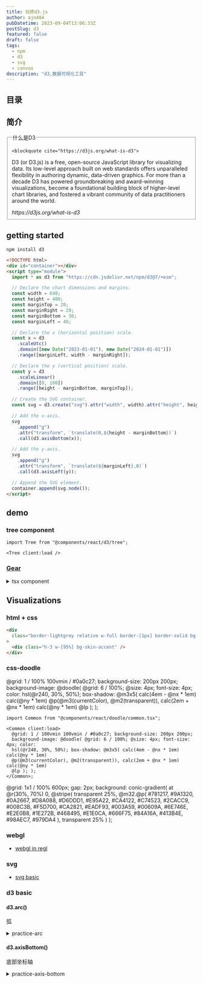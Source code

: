 ```yaml
---
title: 玩转d3.js
author: ajn404
pubDatetime: 2023-09-04T13:06:33Z
postSlug: d3
featured: false
draft: false
tags:
  - npm
  - d3
  - svg
  - canvas
description: "d3,数据可视化工具"
---
```



<Tree client:load />

## 目录

## 简介

<fieldset class="max-w-full hidden">

<legend>什么是D3</legend>

    <blockquote cite="https://d3js.org/what-is-d3">

  <p> D3 (or D3.js) is a free, open-source JavaScript library for visualizing data. Its low-level approach built on web standards offers unparalleled flexibility in authoring dynamic, data-driven graphics. For more than a decade D3 has powered groundbreaking and award-winning visualizations, become a foundational building block of higher-level chart libraries, and fostered a vibrant community of data practitioners around the world.</p>
  <footer><cite>https://d3js.org/what-is-d3</cite></footer>
</blockquote>

</fieldset>

## getting started

```shell
npm install d3
```

```html
<!DOCTYPE html>
<div id="container"></div>
<script type="module">
  import * as d3 from "https://cdn.jsdelivr.net/npm/d3@7/+esm";

  // Declare the chart dimensions and margins.
  const width = 640;
  const height = 400;
  const marginTop = 20;
  const marginRight = 20;
  const marginBottom = 30;
  const marginLeft = 40;

  // Declare the x (horizontal position) scale.
  const x = d3
    .scaleUtc()
    .domain([new Date("2023-01-01"), new Date("2024-01-01")])
    .range([marginLeft, width - marginRight]);

  // Declare the y (vertical position) scale.
  const y = d3
    .scaleLinear()
    .domain([0, 100])
    .range([height - marginBottom, marginTop]);

  // Create the SVG container.
  const svg = d3.create("svg").attr("width", width).attr("height", height);

  // Add the x-axis.
  svg
    .append("g")
    .attr("transform", `translate(0,${height - marginBottom})`)
    .call(d3.axisBottom(x));

  // Add the y-axis.
  svg
    .append("g")
    .attr("transform", `translate(${marginLeft},0)`)
    .call(d3.axisLeft(y));

  // Append the SVG element.
  container.append(svg.node());
</script>
```

## demo

### tree component

```mdx
import Tree from "@components/react/d3/tree";

<Tree client:load />
```

### [Gear](https://observablehq.com/d/f4715544ebbb94fd)


<Gear client:load />

<details>
<summary>tsx component</summary>

```tsx
import * as d3 from "d3";
import { useEffect, useRef } from "react";

const Gear = () => {
  const ref = useRef<SVGSVGElement | null>(null);

  function gear({ teeth, radius, annulus, toothRadius, holeRadius }: any) {
    const n = teeth;
    let r2 = Math.abs(radius);
    let r0 = r2 - toothRadius;
    let r1 = r2 + toothRadius;
    let r3 = holeRadius;
    if (annulus) (r3 = r0), (r0 = r1), (r1 = r3), (r3 = r2 + toothRadius * 3);
    const da = Math.PI / n;
    let a0 = -Math.PI / 2 + (annulus ? Math.PI / n : 0);
    const path = ["M", r0 * Math.cos(a0), ",", r0 * Math.sin(a0)];
    let i = -1;
    while (++i < n) {
      path.push(
        "A",
        r0,
        ",",
        r0,
        " 0 0,1 ",
        r0 * Math.cos((a0 += da)),
        ",",
        r0 * Math.sin(a0),
        "L",
        r2 * Math.cos(a0),
        ",",
        r2 * Math.sin(a0),
        "L",
        r1 * Math.cos((a0 += da / 3)),
        ",",
        r1 * Math.sin(a0),
        "A",
        r1,
        ",",
        r1,
        " 0 0,1 ",
        r1 * Math.cos((a0 += da / 3)),
        ",",
        r1 * Math.sin(a0),
        "L",
        r2 * Math.cos((a0 += da / 3)),
        ",",
        r2 * Math.sin(a0),
        "L",
        r0 * Math.cos(a0),
        ",",
        r0 * Math.sin(a0)
      );
    }
    path.push(
      "M0,",
      -r3,
      "A",
      r3,
      ",",
      r3,
      " 0 0,0 0,",
      r3,
      "A",
      r3,
      ",",
      r3,
      " 0 0,0 0,",
      -r3,
      "Z"
    );
    return path.join("");
  }

  const graphic = () => {
    const x = Math.sin((2 * Math.PI) / 3);
    const y = Math.cos((2 * Math.PI) / 3);
    const svgElement = d3.select(ref.current);

    const svg = svgElement
      .attr("width", 640)
      .attr("viewBox", [-0.53, -0.53, 1.06, 1.06])
      .attr("stroke", "black")
      .attr("stroke-width", 1 / 640)
      .attr(
        "style",
        `width:${100}vw;max-width: 100%; height: calc( 100vh - 100px);`
      );

    const frame = svg.append("g");

    const path = frame
      .selectAll()
      .data([
        {
          fill: "#c6dbef",
          teeth: 80,
          radius: -0.5,
          origin: [0, 0],
          annulus: true,
        },
        { fill: "#6baed6", teeth: 16, radius: +0.1, origin: [0, 0] },
        { fill: "#9ecae1", teeth: 32, radius: -0.2, origin: [0, -0.3] },
        {
          fill: "#9ecae1",
          teeth: 32,
          radius: -0.2,
          origin: [-0.3 * x, -0.3 * y],
        },
        {
          fill: "#9ecae1",
          teeth: 32,
          radius: -0.2,
          origin: [0.3 * x, -0.3 * y],
        },
      ])
      .join("path")
      .attr("fill", d => d.fill)
      .attr("d", d => gear({ ...d, toothRadius: 0.008, holeRadius: 0.02 }));

    Object.assign(svg.node() as SVGSVGElement, {
      update({ angle, frameAngle }: { angle: number; frameAngle: number }) {
        path.attr(
          "transform",
          d => `translate(${d.origin}) rotate(${(angle / d.radius) % 360})`
        );
        frame.attr("transform", `rotate(${frameAngle % 360})`);
      },
    });
  };
  useEffect(() => {
    graphic();

    let id = 0;
    const animate = () => {
      const speed = 0.08;
      let angle = 0;
      let frameAngle = 0;

      let start = 0;
      const draw = function (timestamp: number) {
        if (start === 0) {
          start = timestamp;
        }
        (d3.select(ref.current).node() as any).update({ angle, frameAngle });
        angle += speed;
        frameAngle += speed / 360;
        id = requestAnimationFrame(draw);
      };
      id = requestAnimationFrame(draw);
    };
    animate();
    return () => {
      cancelAnimationFrame(id);
    };
  });

  return <svg ref={ref}></svg>;
};

export default Gear;
```

</details>

## Visualizations

### html + css

<div class="border-lightgrey relative w-full border-[1px] border-solid bg-skin-fill">
  <div class="h-3 w-[95%] bg-skin-accent" />
</div>

```html
<div
  class="border-lightgrey relative w-full border-[1px] border-solid bg-skin-fill"
>
  <div class="h-3 w-[95%] bg-skin-accent" />
</div>
```

### css-doodle

<Common client:load>
  @grid: 1 / 100% 100vmin / #0a0c27; background-size: 200px 200px;
  background-image: @doodle( @grid: 6 / 100%; @size: 4px; font-size: 4px; color:
  hsl(@r240, 30%, 50%); box-shadow: @m3x5( calc(4em - @nx * 1em) calc(@ny * 1em)
  @p(@m3(currentColor), @m2(transparent)), calc(2em + @nx * 1em) calc(@ny * 1em)
  @lp ); );
</Common>

```tsx
import Common from "@components/react/doodle/common.tsx";

<Common client:load>
  @grid: 1 / 100vmin 100vmin / #0a0c27; background-size: 200px 200px;
  background-image: @doodle( @grid: 6 / 100%; @size: 4px; font-size: 4px; color:
  hsl(@r240, 30%, 50%); box-shadow: @m3x5( calc(4em - @nx * 1em) calc(@ny * 1em)
  @p(@m3(currentColor), @m2(transparent)), calc(2em + @nx * 1em) calc(@ny * 1em)
  @lp ); );
</Common>;
```

<Common client:load>
  @grid: 1x1 / 100% 600px; gap: 2px; background: conic-gradient( at @r(30%, 70%)
  0, @stripe( transparent 25%, @m32.@p( #781217, #9A1320, #0A2667, #D8A088,
  #D6DDD1, #E95A22, #CA4122, #C74523, #2CACC9, #008C3B, #F5D700, #CA2821,
  #EADF93, #003A59, #00609A, #6E746E, #E2E0B8, #1E272B, #468495, #E1E0CA,
  #666F75, #84A16A, #413B4E, #98AEC7, #979DA4 ), transparent 25% ) );
</Common>

### webgl

- [webgl in regl](/notes_astro3/posts/webgl)

### svg

- [svg basic](/notes_astro3/posts/svg)

### d3 basic

#### d3.arc()

弧


<PracticeArc client:load />

<details>
  <summary>practice-arc</summary>

```tsx
import * as d3 from "d3";
import { useEffect, useRef } from "react";

export default () => {
  const ref = useRef<SVGSVGElement | null>(null);
  useEffect(() => {
    const svgElement = d3.select(ref.current);
    const g = svgElement
      .attr("width", "100")
      .attr("height", "100")
      .append("path");

    g.attr(
      "d",
      d3.arc()({
        innerRadius: 19,
        outerRadius: 40,
        startAngle: -Math.PI / 2,
        endAngle: Math.PI / 2,
      })
    )
      .attr("fill", "cornflowerblue")
      .attr("style", "transform: translate(50%, 50%)");
  });

  return <svg ref={ref}></svg>;
};
```

</details>

#### d3.axisBottom()

底部坐标轴


<PracticeAxisBottom client:load />

<details>
  <summary>practice-axis-bottom</summary>
```tsx
import * as d3 from "d3";
import { useEffect, useRef } from "react"

const Template = () => {
const ref = useRef<SVGSVGElement | null>(null);
useEffect(() => {
const xScale = d3.scaleLinear()
.domain([0, 100])
.range([10, 290])
const svgElement = d3.select(ref.current).attr("style", "width:100%;max-height:4em");
const axisGenerator = d3.axisBottom(xScale);
svgElement.append("g")
.call(axisGenerator)
return () => {
svgElement.remove();
}
})
return (

<svg ref={ref}></svg>) } export default Template;

````
</details>


### [Learn to Create D3.js Data Visualizations by Exampl](https://www.sitepoint.com/d3-js-data-visualizations/)

#### bar chart


<BarChart client:load/>

```js
divElement.selectAll('div')
            .data([4, 8, 15, 16, 23, 42])
            .enter()
            .append('div')
            .style('height', d => `${d}px`)
````

#### contribution chart


<ContributionChart client:load />

```jsx
const colorMap = d3.interpolateRgb(d3.rgb("#d6e685"), d3.rgb("#1e6823"));

divElement
  .selectAll("div")
  .data([0.2, 0.4, 0, 0, 0.13, 0.92])
  .enter()
  .append("div")
  .style("background-color", d => {
    return d == 0 ? "#eee" : colorMap(d);
  });
```

- [interpolateRgb](https://d3js.org/d3-interpolate/color#interpolateRgb)

> Interpolation is a key tool in graphics programming and animation


<Interpolation client:load />

## 链接

- [d3.js 官网](https://d3js.org/what-is-d3)
- [d3 in react](https://2019.wattenberger.com/blog/react-and-d3)
- [探索 d3](https://observablehq.com/explore)
- [d3 api index](https://d3js.org/api)
- [webgl](https://developer.mozilla.org/zh-CN/docs/Web/API/WebGL_API)
